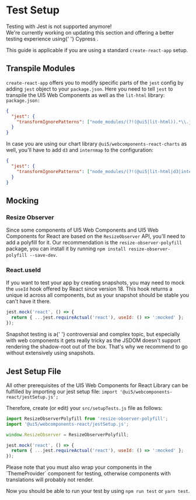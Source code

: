 
<Meta title="Knowledge Base/Test Setup" />

# Test Setup

<MessageStrip design={MessageStripDesign.Warning} hideCloseButton>
  Testing with Jest is not supported anymore!
  <br />
  We're currently working on updating this section and offering a better testing experience using{' '}
  <ui5-link href="https://www.cypress.io/" target="_blank">
    Cypress
  </ui5-link>
  .
</MessageStrip>

This guide is applicable if you are using a standard `create-react-app` setup.

<TableOfContent />

## Transpile Modules

`create-react-app` offers you to modify specific parts of the `jest` config by adding `jest` object to your `package.json`.
Here you need to tell `jest` to transpile the UI5 Web Components as well as the `lit-html` library:<br />
`package.json:`

```json
{
  "jest": {
    "transformIgnorePatterns": ["node_modules/(?!(@ui5|lit-html)).*\\.js$"]
  }
}
```

In case you are using our chart library `@ui5/webcomponents-react-charts` as well, you'll have to add `d3` and `internmap` to the configuration:

```json
{
  "jest": {
    "transformIgnorePatterns": ["node_modules/(?!(@ui5|lit-html|d3|internmap)).*\\.js$"]
  }
}
```

## Mocking

### Resize Observer

Since some components of UI5 Web Components and UI5 Web Components for React are based on the `ResizeObserver` API, you'll need to add a polyfill for it.
Our recommendation is the `resize-observer-polyfill` package, you can install it by running `npm install resize-observer-polyfill --save-dev`.

### React.useId

If you want to test your app by creating snapshots, you may need to mock the `useId` hook offered by React since version 18.
This hook returns a unique id across all components, but as your snapshot should be stable you can't have it there.

```js
jest.mock('react', () => {
  return { ...jest.requireActual('react'), useId: () => ':mocked' };
});
```

<MessageStrip hideCloseButton>
  Snapshot testing is a{' '}
  <ui5-link href={'https://kentcdodds.com/blog/effective-snapshot-testing'}>controversial and complex topic</ui5-link>,
  but especially with web components it gets really tricky as the JSDOM doesn't support rendering the shadow-root out of
  the box. That's why we recommend to go without extensively using snapshots.
</MessageStrip>

## Jest Setup File

All other prerequisites of the UI5 Web Components for React Library can be fulfilled by importing our jest setup file:
`import '@ui5/webcomponents-react/jestSetup.js';`

Therefore, create (or edit) your `src/setupTests.js` file as follows:

```js
import ResizeObserverPolyfill from 'resize-observer-polyfill';
import '@ui5/webcomponents-react/jestSetup.js';

window.ResizeObserver = ResizeObserverPolyfill;

jest.mock('react', () => {
  return { ...jest.requireActual('react'), useId: () => ':mocked' };
});
```

<MessageStrip hideCloseButton>
  Please note that you must also wrap your components in the `ThemeProvider` component for testing, otherwise components
  with translations will probably not render.
</MessageStrip>

Now you should be able to run your test by using `npm run test` or `yarn test`.

<div style={{ height: 'var(--_ui5_bar_base_height)' }} />
<Footer style={{ position: 'fixed', bottom: 0, zIndex: 2, maxHeight: 'var(--_ui5_bar_base_height)' }} />
